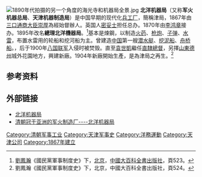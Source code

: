 [[File:1890年代拍摄的另一个角度的海光寺和机器局全景.jpg|thumb]]
'''北洋机器局'''（又称'''军火机器总局'''、'''天津机器制造局'''）是中国早期的现代化[[兵工厂|兵工厂]]，簡稱津局，1867年由[[三口通商大臣|三口通商大臣]][[崇厚|崇厚]]為經始督辦人。英国人[[密妥士|密妥士]]担任总办。1870年由[[李鸿章|李鸿章]]接办。1895年改名'''總理北洋機器局'''。<ref>[[劉鳳瀚|劉鳳瀚]]《國民黨軍事制度史》下，[[北京|北京]]，[[中國大百科全書出版社|中國大百科全書出版社]]，頁523。</ref>基本是煉鋼，以制造[[火药|火药]]、[[枪炮|枪炮]]、[[子弹|子弹]]、[[水雷|水雷]]，布置水雷用的轮船和挖河船为主。曾建造[[中国|中国]]第一艘[[潜水艇|潜水艇]]、[[挖泥船|挖泥船]]、[[舟桥船|舟桥船]]。{{Verify source|date=2018-11-24|并于世界上最早研制出[[硝化棉|硝化棉]][[无烟火药|无烟火药]]<ref>http://cn.chiculture.net/0814/html/0814d46/0814d46.html</ref>}}，后于1900年[[八国联军|八国联军]]入侵时被焚毁。直至[[袁世凱|袁世凱]]繼任[[直隸總督|直隸總督]]，另擇[[山東|山東]][[德州|德州]]城外花園地方，興建新廠。1904年新廠開始生產，是為津局之再生。<ref>劉鳳瀚《國民黨軍事制度史》下，北京，中國大百科全書出版社，頁524。</ref>

==参考资料==
{{reflist}}

==外部链接==
*[https://web.archive.org/web/20070501023541/http://wx.zwwx.com/n597200c51.aspx 北洋机器局]
*[http://www.chinafcp.com/bbs/dispbbs.asp?boardID=6&ID=797&page=1 清朝冠于亚洲的军火制造厂----北洋机器局]{{Wayback|url=http://www.chinafcp.com/bbs/dispbbs.asp?boardID=6&ID=797&page=1 |date=20200617172034 }}
{{洋务运动}}
[[Category:清朝军事工业|Category:清朝军事工业]]
[[Category:天津军事史|Category:天津军事史]]
[[Category:洋務運動|Category:洋務運動]]
[[Category:天津公司|Category:天津公司]]
[[Category:1867年建立|Category:1867年建立]]